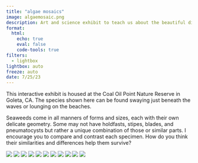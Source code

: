 ```yaml
---
title: "algae mosaics"
image: algaemosaic.png
description: Art and science exhibit to teach us about the beautiful diversity within our kelp forests
format: 
  html:
    echo: true
    eval: false
    code-tools: true
filters: 
  - lightbox
lightbox: auto
freeze: auto
date: 7/25/23
---
```


This interactive exhibit is housed at the Coal Oil Point Nature Reserve in Goleta, CA. The species shown here can be found swaying just beneath the waves or lounging on the beaches. 

Seaweeds come in all manners of  forms and sizes, each with their own delicate geometry. Some may not have holdfasts, stipes, blades, and pneumatocysts but rather a unique combination of those or similar parts. I encourage you to compare and contrast each specimen. How do you think their similarities and differences help them survive?

::: {layout="[[1], [1, 1, 1, 1, 1, 1, 1, 1, 1, 1]]"}
![](algaemosaic.png){group="photos"}
![](lightdrawer.png){group="photos"}
![](lightdrawer3.png){group="photos"}
![](lightsolo.png){group="photos"}
![](lightcloseup.jpg){group="photos"}
![](light closeup.jpg){group="photos"}
![](lightbranching.jpg){group="photos"}
![](touchdrawer.jpg){group="photos"}
![](touchdrawer2.png){group="photos"}
![](macrocyano.png){group="photos"}
![](othercyano.png){group="photos"}
:::